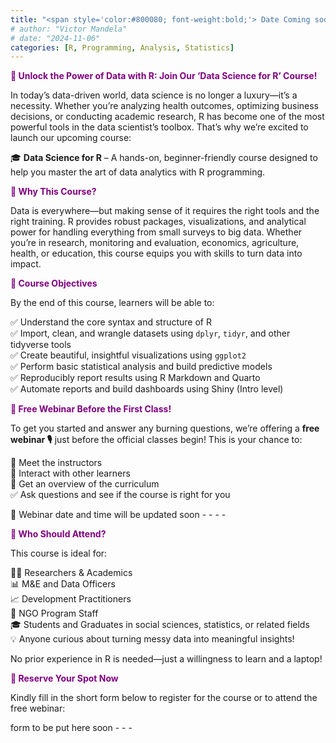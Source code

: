 ```yaml
---
title: "<span style='color:#800080; font-weight:bold;'> Date Coming soon - R for Data Science MasterClass</span>"
# author: "Victor Mandela"
# date: "2024-11-06"
categories: [R, Programming, Analysis, Statistics]
---
```


[🚀 Unlock the Power of Data with R: Join Our 'Data Science for R' Course!]{style="color:#800080; font-weight:bold;"}

In today’s data-driven world, data science is no longer a luxury—it's a necessity. Whether you're analyzing health outcomes, optimizing business decisions, or conducting academic research, R has become one of the most powerful tools in the data scientist’s toolbox. That's why we're excited to launch our upcoming course:

🎓 **Data Science for R** – A hands-on, beginner-friendly course designed to help you master the art of data analytics with R programming.

[📌 Why This Course?]{style="color:#800080; font-weight:bold;"}

Data is everywhere—but making sense of it requires the right tools and the right training. R provides robust packages, visualizations, and analytical power for handling everything from small surveys to big data. Whether you're in research, monitoring and evaluation, economics, agriculture, health, or education, this course equips you with skills to turn data into impact.

[🎯 Course Objectives]{style="color:#800080; font-weight:bold;"}

By the end of this course, learners will be able to:

✅ Understand the core syntax and structure of R\
✅ Import, clean, and wrangle datasets using `dplyr`, `tidyr`, and other tidyverse tools\
✅ Create beautiful, insightful visualizations using `ggplot2`\
✅ Perform basic statistical analysis and build predictive models\
✅ Reproducibly report results using R Markdown and Quarto\
✅ Automate reports and build dashboards using Shiny (Intro level)

[🎁 Free Webinar Before the First Class!]{style="color:#800080; font-weight:bold;"}

To get you started and answer any burning questions, we’re offering a **free webinar 🎙️** just before the official classes begin! This is your chance to:

👋 Meet the instructors\
💬 Interact with other learners\
🎯 Get an overview of the curriculum\
✅ Ask questions and see if the course is right for you

📅 Webinar date and time will be updated soon - - - -

[👥 Who Should Attend?]{style="color:#800080; font-weight:bold;"}

This course is ideal for:

🧑‍🔬 Researchers & Academics\
📊 M&E and Data Officers\
📈 Development Practitioners\
💼 NGO Program Staff\
🎓 Students and Graduates in social sciences, statistics, or related fields\
💡 Anyone curious about turning messy data into meaningful insights!

No prior experience in R is needed—just a willingness to learn and a laptop!

[📝 Reserve Your Spot Now]{style="color:#800080; font-weight:bold;"}

Kindly fill in the short form below to register for the course or to attend the free webinar:

form to be put here soon - - -
